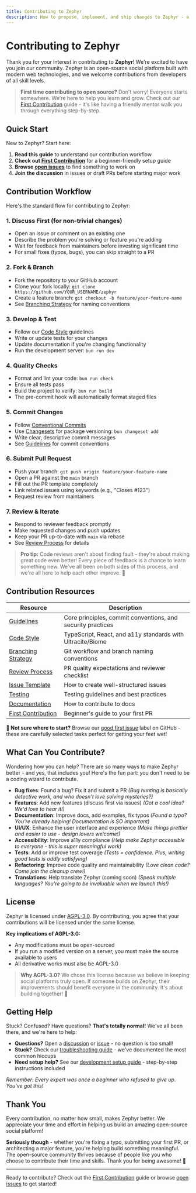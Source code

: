 ```yaml
---
title: Contributing to Zephyr
description: How to propose, implement, and ship changes to Zephyr - a comprehensive guide for contributors.
---
```


# Contributing to Zephyr

Thank you for your interest in contributing to **Zephyr**! We're excited to have you join our community. Zephyr is an open-source social platform built with modern web technologies, and we welcome contributions from developers of all skill levels.

> **First time contributing to open source?** Don't worry! Everyone starts somewhere. We're here to help you learn and grow. Check out our [First Contribution](/contribution/first-contribution) guide - it's like having a friendly mentor walk you through everything step-by-step.

## Quick Start

New to Zephyr? Start here:

1. **Read this guide** to understand our contribution workflow
2. **Check out [First Contribution](/contribution/first-contribution)** for a beginner-friendly setup guide
3. **Browse [open issues](https://github.com/zephverse/zephyr/issues)** to find something to work on
4. **Join the discussion** in issues or draft PRs before starting major work

## Contribution Workflow

Here's the standard flow for contributing to Zephyr:

### 1. **Discuss First** (for non-trivial changes)
   - Open an issue or comment on an existing one
   - Describe the problem you're solving or feature you're adding
   - Wait for feedback from maintainers before investing significant time
   - For small fixes (typos, bugs), you can skip straight to a PR

### 2. **Fork & Branch**
   - Fork the repository to your GitHub account
   - Clone your fork locally: `git clone https://github.com/YOUR_USERNAME/zephyr`
   - Create a feature branch: `git checkout -b feature/your-feature-name`
   - See [Branching Strategy](/contribution/branching-strategy) for naming conventions

### 3. **Develop & Test**
   - Follow our [Code Style](/contribution/code-style) guidelines
   - Write or update tests for your changes
   - Update documentation if you're changing functionality
   - Run the development server: `bun run dev`

### 4. **Quality Checks**
   - Format and lint your code: `bun run check`
   - Ensure all tests pass
   - Build the project to verify: `bun run build`
   - The pre-commit hook will automatically format staged files

### 5. **Commit Changes**
   - Follow [Conventional Commits](https://www.conventionalcommits.org/)
   - Use [Changesets](https://github.com/changesets/changesets) for package versioning: `bun changeset add`
   - Write clear, descriptive commit messages
   - See [Guidelines](/contribution/guidelines) for commit conventions

### 6. **Submit Pull Request**
   - Push your branch: `git push origin feature/your-feature-name`
   - Open a PR against the `main` branch
   - Fill out the PR template completely
   - Link related issues using keywords (e.g., "Closes #123")
   - Request review from maintainers

### 7. **Review & Iterate**
   - Respond to reviewer feedback promptly
   - Make requested changes and push updates
   - Keep your PR up-to-date with `main` via rebase
   - See [Review Process](/contribution/review-process) for details

> **Pro tip:** Code reviews aren't about finding fault - they're about making great code even better! Every piece of feedback is a chance to learn something new. We've all been on both sides of this process, and we're all here to help each other improve. 🚀

## Contribution Resources

| Resource | Description |
|----------|-------------|
| [Guidelines](/contribution/guidelines) | Core principles, commit conventions, and security practices |
| [Code Style](/contribution/code-style) | TypeScript, React, and a11y standards with Ultracite/Biome |
| [Branching Strategy](/contribution/branching-strategy) | Git workflow and branch naming conventions |
| [Review Process](/contribution/review-process) | PR quality expectations and reviewer checklist |
| [Issue Template](/contribution/issue-template) | How to create well-structured issues |
| [Testing](/contribution/testing) | Testing guidelines and best practices |
| [Documentation](/contribution/documentation) | How to contribute to docs |
| [First Contribution](/contribution/first-contribution) | Beginner's guide to your first PR |

**🎯 Not sure where to start?** Browse our [good first issue](https://github.com/zephverse/zephyr/labels/good%20first%20issue) label on GitHub - these are carefully selected tasks perfect for getting your feet wet!

## What Can You Contribute?

Wondering how you can help? There are so many ways to make Zephyr better - and yes, that includes you! Here's the fun part: you don't need to be a coding wizard to contribute. 

- **Bug fixes**: Found a bug? Fix it and submit a PR *(Bug hunting is basically detective work, and who doesn't love solving mysteries?)*
- **Features**: Add new features (discuss first via issues) *(Got a cool idea? We'd love to hear it!)*
- **Documentation**: Improve docs, add examples, fix typos *(Found a typo? You're already helping! Documentation is SO important)*
- **UI/UX**: Enhance the user interface and experience *(Make things prettier and easier to use - design lovers welcome!)*
- **Accessibility**: Improve a11y compliance *(Help make Zephyr accessible to everyone - this is super meaningful work)*
- **Tests**: Add or improve test coverage *(Tests = confidence. Plus, writing good tests is oddly satisfying)*
- **Refactoring**: Improve code quality and maintainability *(Love clean code? Come join the cleanup crew!)*
- **Translations**: Help translate Zephyr (coming soon) *(Speak multiple languages? You're going to be invaluable when we launch this!)*

## License

Zephyr is licensed under [AGPL-3.0](https://github.com/zephverse/zephyr/blob/main/LICENSE). By contributing, you agree that your contributions will be licensed under the same license.

**Key implications of AGPL-3.0:**
- Any modifications must be open-sourced
- If you run a modified version on a server, you must make the source available to users
- All derivative works must also be AGPL-3.0

> **Why AGPL-3.0?** We chose this license because we believe in keeping social platforms truly open. If someone builds on Zephyr, their improvements should benefit everyone in the community. It's about building together! 🤝

## Getting Help

Stuck? Confused? Have questions? **That's totally normal!** We've all been there, and we're here to help:

- **Questions?** Open a [discussion](https://github.com/zephverse/zephyr/discussions) or [issue](https://github.com/zephverse/zephyr/issues) - no question is too small!
- **Stuck?** Check our [troubleshooting guide](https://github.com/zephverse/zephyr#-troubleshooting) - we've documented the most common hiccups
- **Need setup help?** See our [development setup guide](https://github.com/zephverse/zephyr#-local-development-setup) - step-by-step instructions included

*Remember: Every expert was once a beginner who refused to give up. You've got this!*

## Thank You

Every contribution, no matter how small, makes Zephyr better. We appreciate your time and effort in helping us build an amazing open-source social platform!

**Seriously though** - whether you're fixing a typo, submitting your first PR, or architecting a major feature, you're helping build something meaningful. The open-source community thrives because of people like you who choose to contribute their time and skills. Thank you for being awesome! 💙

---

Ready to contribute? Check out the [First Contribution](/contribution/first-contribution) guide or browse [open issues](https://github.com/zephverse/zephyr/issues) to get started!


